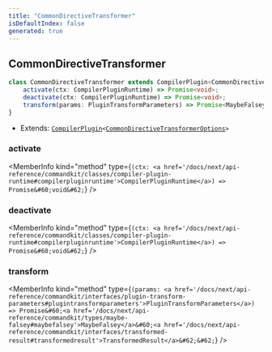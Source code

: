 ```yaml
---
title: "CommonDirectiveTransformer"
isDefaultIndex: false
generated: true
---
```



<!-- This file was generated from the CommandKit source. Do not modify. Instead, re-run the "docgen" script -->


## CommonDirectiveTransformer

<GenerationInfo sourceFile="packages/commandkit/src/plugins/plugin-runtime/builtin/CommonDirectiveTransformer.ts" sourceLine="14" packageName="commandkit" />



```ts title="Signature"
class CommonDirectiveTransformer extends CompilerPlugin<CommonDirectiveTransformerOptions> {
    activate(ctx: CompilerPluginRuntime) => Promise<void>;
    deactivate(ctx: CompilerPluginRuntime) => Promise<void>;
    transform(params: PluginTransformParameters) => Promise<MaybeFalsey<TransformedResult>>;
}
```
* Extends: <code><a href='/docs/next/api-reference/commandkit/classes/compiler-plugin#compilerplugin'>CompilerPlugin</a>&#60;<a href='/docs/next/api-reference/commandkit/types/common-directive-transformer-options#commondirectivetransformeroptions'>CommonDirectiveTransformerOptions</a>&#62;</code>



<div className="members-wrapper">

### activate

<MemberInfo kind="method" type={`(ctx: <a href='/docs/next/api-reference/commandkit/classes/compiler-plugin-runtime#compilerpluginruntime'>CompilerPluginRuntime</a>) => Promise&#60;void&#62;`}   />


### deactivate

<MemberInfo kind="method" type={`(ctx: <a href='/docs/next/api-reference/commandkit/classes/compiler-plugin-runtime#compilerpluginruntime'>CompilerPluginRuntime</a>) => Promise&#60;void&#62;`}   />


### transform

<MemberInfo kind="method" type={`(params: <a href='/docs/next/api-reference/commandkit/interfaces/plugin-transform-parameters#plugintransformparameters'>PluginTransformParameters</a>) => Promise&#60;<a href='/docs/next/api-reference/commandkit/types/maybe-falsey#maybefalsey'>MaybeFalsey</a>&#60;<a href='/docs/next/api-reference/commandkit/interfaces/transformed-result#transformedresult'>TransformedResult</a>&#62;&#62;`}   />




</div>
